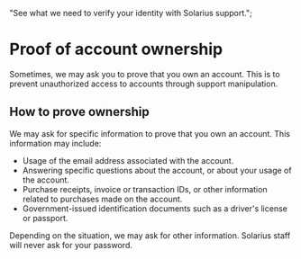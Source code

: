   "See what we need to verify your identity with Solarius support.";

# Proof of account ownership

Sometimes, we may ask you to prove that you own an account. This is to prevent unauthorized access to accounts through support manipulation.

## How to prove ownership

We may ask for specific information to prove that you own an account. This information may include:

- Usage of the email address associated with the account.
- Answering specific questions about the account, or about your usage of the account.
- Purchase receipts, invoice or transaction IDs, or other information related to purchases made on the account.
- Government-issued identification documents such as a driver's license or passport.

Depending on the situation, we may ask for other information. Solarius staff will never ask for your password.
